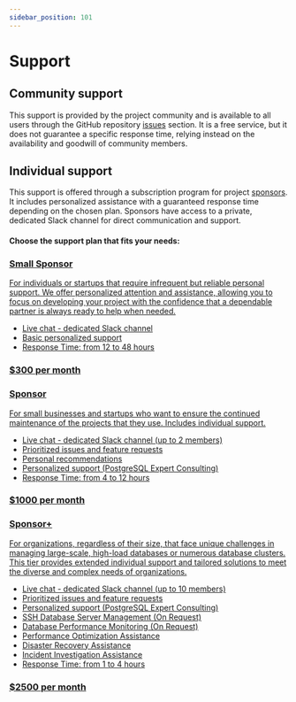 ```yaml
---
sidebar_position: 101
---
```


# Support

## Community support

This support is provided by the project community and is available to all users through the GitHub repository [issues](https://github.com/vitabaks/postgresql_cluster/issues) section. It is a free service, but it does not guarantee a specific response time, relying instead on the availability and goodwill of community members.

## Individual support

This support is offered through a subscription program for project [sponsors](./sponsor.md). It includes personalized assistance with a guaranteed response time depending on the chosen plan. Sponsors have access to a private, dedicated Slack channel for direct communication and support.

#### Choose the support plan that fits your needs:


<div className="card-container">
  <a href="/sponsor" className="card">
    <div>
      <h3>Small Sponsor</h3>
      <p>For individuals or startups that require infrequent but reliable personal support. We offer personalized attention and assistance, allowing you to focus on developing your project with the confidence that a dependable partner is always ready to help when needed.</p>
      <ul>
        <li>Live chat - dedicated Slack channel</li>
        <li>Basic personalized support</li>
        <li>Response Time: from 12 to 48 hours</li>
      </ul>
    </div>
    <h3>$300 per month</h3>
  </a>

  <a href="/sponsor" className="card">
    <div>
      <h3>Sponsor</h3>
      <p>For small businesses and startups who want to ensure the continued maintenance of the projects that they use. Includes individual support.</p>
      <ul>
        <li>Live chat - dedicated Slack channel (up to 2 members)</li>
        <li>Prioritized issues and feature requests</li>
        <li>Personal recommendations</li>
        <li>Personalized support (PostgreSQL Expert Consulting)</li>
        <li>Response Time: from 4 to 12 hours</li>
      </ul>
    </div>
    <h3>$1000 per month</h3>
  </a>

  <a href="/sponsor" className="card">
    <div>
      <h3>Sponsor+</h3>
      <p>For organizations, regardless of their size, that face unique challenges in managing large-scale, high-load databases or numerous database clusters. This tier provides extended individual support and tailored solutions to meet the diverse and complex needs of organizations.</p>
      <ul>
        <li>Live chat - dedicated Slack channel (up to 10 members)</li>
        <li>Prioritized issues and feature requests</li>
        <li>Personalized support (PostgreSQL Expert Consulting)</li>
        <li>SSH Database Server Management (On Request)</li>
        <li>Database Performance Monitoring (On Request)</li>
        <li>Performance Optimization Assistance</li>
        <li>Disaster Recovery Assistance</li>
        <li>Incident Investigation Assistance</li>
        <li>Response Time: from 1 to 4 hours</li>
      </ul>
    </div>
    <h3>$2500 per month</h3>
  </a>
</div>
